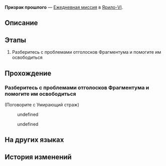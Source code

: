 {{Дополнить|Диалоги.}}
{{Миссия Инфобокс
|id              = 3011610
|Название        = 
|Изображение     = Миссия Освоения Призрак прошлого.png
|Тип             = Ежедневная миссия
|События         = 
|Глава           = 
|Условия         = 
|Персонажи       = Первопроходец; Умирающий страж
|СтартЛокация    = [[Ярило-VI]] — [[Коридор исчезающего эха]]
|Локации         = Коридор исчезающего эха
|Предыдущая      = 
|Следующая       = 
|Награды         = Кредиты*5 000
}}
'''Призрак прошлого''' — [[Ежедневная миссия]] в [[Ярило-VI]].

==Описание==
{{Описание|<!--официальное описание из Перекрёстка судеб-->}}

==Этапы==
# Разберитесь с проблемами отголосков Фрагментума и помогите им освободиться

==Прохождение==
{{Дополнить}}


===Разберитесь с проблемами отголосков Фрагментума и помогите им освободиться===
{{Описание миссии|локация=Коридор исчезающего эха|Среброгривые Стражи наткнулись на отголоски Фрагментума. Они не смогли их освободить, поскольку прижизненные желания призраков не были исполнены. Нужно им помочь.<br />Кажется, умирающий воин Среброгривых Стражей хочет что-то сказать...}}
{{Диалог Начало}}

;(Поговорите с Умирающий страж)
<!--Unknown TalkSentence: 301160721-->
<!--Unknown TalkSentence: 301160722-->
<!--Unknown TalkSentence: 301160723-->
<!--Unknown TalkSentence: 301160724-->
:{{Диалог|Стрелка}} undefined
:<!--Unknown TalkSentence: 301160726-->
:<!--Unknown TalkSentence: 301160727-->
:{{Диалог|Стрелка}} undefined
:<!--Unknown TalkSentence: 301160737-->
:<!--Unknown TalkSentence: 301160738-->
:<!--Unknown TalkSentence: 301160739-->
:<!--Unknown TalkSentence: 301160740-->
:<!--Unknown TalkSentence: 301160741-->
:<!--Unknown TalkSentence: 301160742-->
{{Диалог Конец}}

==На других языках==
{{На других языках
|en   = Ghost of the Past
|zhs  = 过去之灵
|zht  = 過去之靈
|ja   = 過去の霊
|ko   = 과거의 영혼
|es   = Un fantasma del pasado
|fr   = Fantôme du passé
|ru   = Призрак прошлого
|th   = วิญญาณจากอดีต
|vi   = Linh Hồn Xưa Cũ
|de   = Geist aus der Vergangenheit
|id   = Hantu dari Masa Lalu
|pt   = Fantasma do Passado
}}

==История изменений==
{{История изменений|2.7}}
